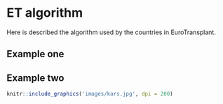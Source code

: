 # ET algorithm {#et}

Here is described the algorithm used by the countries in EuroTransplant.

## Example one

## Example two


```r
knitr::include_graphics('images/kars.jpg', dpi = 200)
```

